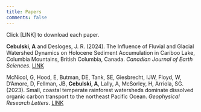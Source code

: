 ```yaml
---
title: Papers
comments: false
---
```


Click [LINK] to download each paper.

**Cebulski, A** and Desloges, J. R. (2024). The Influence of Fluvial and Glacial Watershed Dynamics on Holocene Sediment Accumulation in Cariboo Lake, Columbia Mountains, British Columbia, Canada. *Canadian Journal of Earth Sciences*. [LINK](https://cdnsciencepub.com/doi/abs/10.1139/cjes-2023-0094)

McNicol, G, Hood, E, Butman, DE, Tank, SE, Giesbrecht, IJW, Floyd, W, D'Amore, D, Fellman, JB, **Cebulski, A**, Lally, A, McSorley, H, Arriola, SG. (2023). Small, coastal temperate rainforest watersheds dominate dissolved organic carbon transport to the northeast Pacific Ocean. *Geophysical Research Letters*. [LINK](mcnicol_et_al_2022.pdf)
